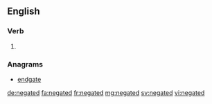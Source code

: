 ==English==

===Verb===
{{head|en}}

# {{en-past of|negate}}

===Anagrams===
* [[endgate#English|endgate]]

[[de:negated]]
[[fa:negated]]
[[fr:negated]]
[[mg:negated]]
[[sv:negated]]
[[vi:negated]]